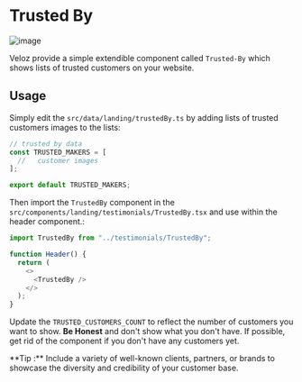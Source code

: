 
# Trusted By

![image](/images/screenshots/v-tb.png)

Veloz provide a simple extendible component called `Trusted-By` which shows lists of trusted customers on your website.

## Usage

Simply edit the `src/data/landing/trustedBy.ts` by adding lists of trusted customers images to the lists:

```js
// trusted by data
const TRUSTED_MAKERS = [
  //   customer images
];

export default TRUSTED_MAKERS;
```

Then import the `TrustedBy` component in the `src/components/landing/testimonials/TrustedBy.tsx` and use within the header component.:

```js focus=6
import TrustedBy from "../testimonials/TrustedBy";

function Header() {
  return (
    <>
      <TrustedBy />
    </>
  );
}
```

Update the `TRUSTED_CUSTOMERS_COUNT` to reflect the number of customers you want to show. **Be Honest** and don't show what you don't have. If possible, get rid of the component if you don't have any customers yet.

<Callout type="info">
  **Tip :** Include a variety of well-known clients, partners, or brands to
  showcase the diversity and credibility of your customer base.
</Callout>
